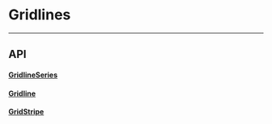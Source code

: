 
<Meta title="Docs/Utils/Gridlines" />

# Gridlines

---

## API

#### [GridlineSeries](https://github.com/reaviz/reaviz/blob/master/src/common/Gridline/GridlineSeries.tsx)
<ArgsTable of={GridlineSeries} />

#### [Gridline](https://github.com/reaviz/reaviz/blob/master/src/common/Gridline/Gridline.tsx)
<ArgsTable of={Gridline} />

#### [GridStripe](https://github.com/reaviz/reaviz/blob/master/src/common/Gridline/GridStripe.tsx)
<ArgsTable of={GridStripe} />
